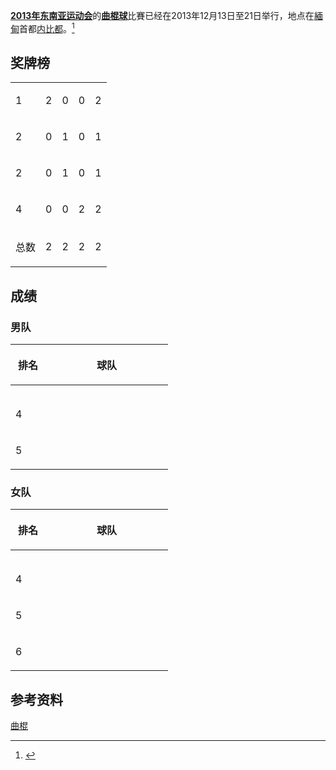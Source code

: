 '''[[2013年东南亚运动会|2013年东南亚运动会]]'''的'''[[曲棍球|曲棍球]]'''比賽已经在2013年12月13日至21日举行，地点在[[緬甸|緬甸]]首都[[内比都|内比都]]。<ref>{{cite web| url=http://www.27seagames201.com/results/competition_schedules| title=Competition Schedules| work=27th SEA Games Official Website| accessdate=14 December 2013}}{{dead link|date=2017年11月 |bot=InternetArchiveBot |fix-attempted=yes }}</ref>

==奖牌榜==
{| {{RankedMedalTable|nation-width=200px}}
|-
|1||align=left|{{flagIOC2team|MAS|2013年东南亚运动会}}|| 2 || 0 || 0 || 2
|-
|2||align=left|{{flagIOC2team|THA|2013年东南亚运动会}}|| 0 || 1 || 0 || 1
|-
|2||align=left|{{flagIOC2team|SIN|2013年东南亚运动会}}|| 0 || 1 || 0 || 1
|-
|4||align=left|{{flagIOC2team|MYA|2013年东南亚运动会}}|| 0 || 0 || 2 || 2
|-
!colspan=2| 总数 || 2 || 2 || 2 || 2
|}

==成绩==
===男队===
{|class=wikitable style="text-align:center;"
|-
!width=40|排名
!width=180|球队
|-
|{{Gold1}}
|align=left|{{fh|MAS}}
|-
|{{Silver2}}
|align=left|{{fh|SIN}}
|-
|{{Bronze3}}
|align=left|{{fh|MYA}}
|-
|4
|align=left|{{fh|THA}}
|-
|5
|align=left|{{fh|VIE}}
|}

===女队===
{|class=wikitable style="text-align:center;"
|-
!width=40|排名
!width=180|球队
|-
|{{Gold1}}
|{{fhw|MAS}}
|-
|{{Silver2}}
|{{fhw|THA}}
|-
|{{Bronze3}}
|{{fhw|MYA}}
|-
|4
|{{fhw|SIN}}
|-
|5
|{{fhw|INA}}
|-
|6
|{{fhw|CAM}}
|}

==参考资料==
{{reflist}}

{{2013年东南亚运动会项目}}

[[Category:2013年东南亚运动会项目|曲棍]]